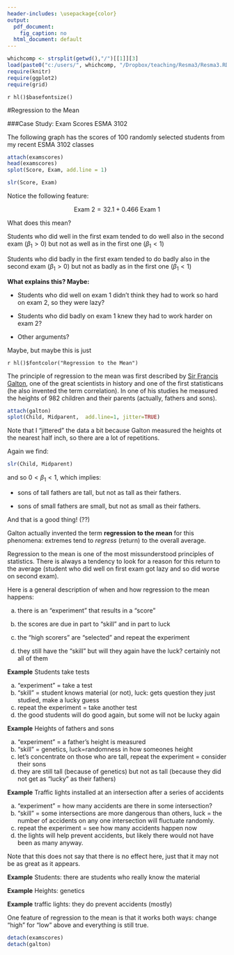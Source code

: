 ```yaml
---
header-includes: \usepackage{color}
output:
  pdf_document:
    fig_caption: no
  html_document: default
---
```

```r
whichcomp <- strsplit(getwd(),"/")[[1]][3]
load(paste0("c:/users/", whichcomp, "/Dropbox/teaching/Resma3/Resma3.RData"))
require(knitr)
require(ggplot2)
require(grid)
```
`r hl()$basefontsize()`

<style>
table, th, td { text-align:right; }
th, td {padding: 10px;}
</style>

#Regression to the Mean

###Case Study: Exam Scores ESMA 3102 

The following graph has the scores of 100 randomly selected students from my recent ESMA 3102 classes
```r
attach(examscores)
head(examscores)
splot(Score, Exam, add.line = 1)
```

```r
slr(Score, Exam)
```

Notice the following feature: 

$$
\text{Exam 2} = 32.1 + 0.466 \text{ Exam 1}
$$

What does this mean?

Students who did well in the first exam tended to do well also in the second exam ($\beta_1 > 0$) but not as well as in the first one ($\beta_1 < 1$)

Students who did badly in the first exam tended to do badly also in the second exam ($\beta_1 > 0$) but not as badly as in the first one ($\beta_1 < 1$)

**What explains this? Maybe:**

- Students who did well on exam 1 didn't think they had to work so hard on exam 2, so they were lazy?

- Students who did badly on exam 1 knew they had to work  harder on exam 2?

- Other arguments?

Maybe, but maybe this is just

`r hl()$fontcolor("Regression to the Mean")`

The principle of regression to the mean was first described by [Sir Francis Galton](http://en.wikipedia.org/wiki/Francis_Galton"), one of the great scientists in history and one of the first 
statisticans (he also invented the term correlation). In one of his studies he measured the heights of 982 children and their parents (actually, fathers and sons).

```r
attach(galton) 
splot(Child, Midparent,  add.line=1, jitter=TRUE)
```

Note that I "jittered" the data a bit because Galton measured the heights ot the nearest half inch, so there are a lot of repetitions.

Again we find:

```r
slr(Child, Midparent)
```

and so $0 < \beta_1 < 1$, which implies:

- sons of tall fathers are tall, but not as tall as their fathers.

- sons of small fathers are small, but not as small as their fathers.

And that is a good thing! (??)

Galton actually invented the term **regression to the mean** for this phenomena: extremes tend to *regress* (return) to the overall average. 

Regression to the mean  is one of the most missunderstood principles of statistics. There is always a tendency to look for a reason for this return to the average (student who did well on first exam got lazy and so did worse on second exam). 

Here is a general description of when and how regression to the mean happens:

a) there is an "experiment" that results in a "score"

b) the scores are due in part to "skill" and in part to luck 

c)  the "high scorers" are "selected" and repeat the experiment

d) they still have the "skill" but will they again have the luck? certainly not all of them

**Example** Students take tests

  a) "experiment" = take a test  
  b) "skill" = student knows material (or not), luck: gets question they just studied, make a lucky guess   
  c) repeat the experiment = take another test  
  d) the good students will do good again, but some will not be lucky again  
  
**Example** Heights of fathers and sons 

  a) "experiment" = a father's height is measured  
  b) "skill" = genetics, luck=randomness in how someones height  
  c) let's concentrate on those who are tall, repeat the experiment = consider their sons  
d) they are still tall (because of genetics) but not as tall (because they did not get as "lucky" as their fathers)  


**Example** Traffic lights installed at an intersection after a series of accidents 

a) "experiment" = how many accidents are there in some intersection?   
b) "skill" = some intersections are more dangerous than others, luck = the number of accidents on any one intersection will fluctuate randomly.  
c) repeat the experiment = see how many accidents happen now  
d) the lights will help prevent accidents, but likely there would not have been as many anyway. 

Note that this does not say that there is no effect here, just that it may not be as great as it appears. 

**Example** Students: there are students who really know the material

**Example** Heights: genetics 

**Example** traffic lights: they do prevent accidents (mostly) 

One feature of regression to the mean is that it works both ways: change "high" for "low" above and everything is still true. 


```r
detach(examscores)
detach(galton)
```

